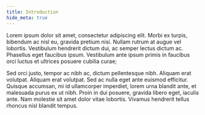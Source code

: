 ```yaml
---
title: Introduction
hide_meta: true
---
```


Lorem ipsum dolor sit amet, consectetur adipiscing elit. Morbi ex turpis, bibendum ac nisl eu, gravida pretium nisi.
Nullam rutrum at augue vel lobortis. Vestibulum hendrerit dictum dui, ac semper lectus dictum ac. Phasellus eget
faucibus ipsum. Vestibulum ante ipsum primis in faucibus orci luctus et ultrices posuere cubilia curae;

Sed orci justo, tempor ac nibh ac, dictum pellentesque nibh. Aliquam erat volutpat. Aliquam erat volutpat.
Sed ac nulla eget ante euismod efficitur. Quisque accumsan, mi id ullamcorper imperdiet, lorem urna blandit ante, et
malesuada purus ex ut nibh. Proin in dui posuere, gravida libero eget, iaculis ante. Nam molestie sit amet dolor
vitae lobortis. Vivamus hendrerit tellus rhoncus nisl blandit tempus.
